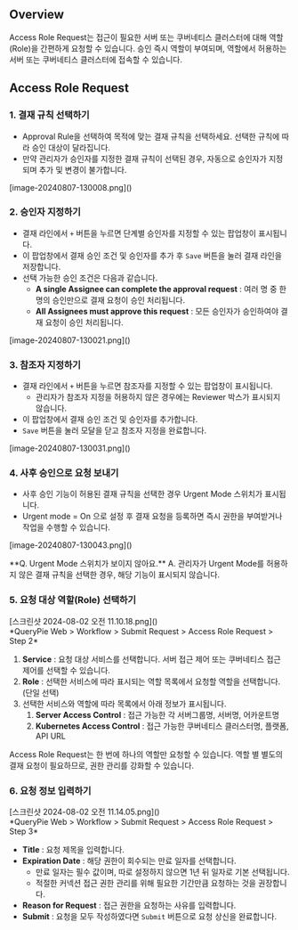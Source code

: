 
## Overview

Access Role Request는 접근이 필요한 서버 또는 쿠버네티스 클러스터에 대해 역할(Role)을 간편하게 요청할 수 있습니다. 승인 즉시 역할이 부여되며, 역할에서 허용하는 서버 또는 쿠버네티스 클러스터에 접속할 수 있습니다.


## Access Role Request

### 1. 결재 규칙 선택하기

* Approval Rule을 선택하여 목적에 맞는 결재 규칙을 선택하세요. 선택한 규칙에 따라 승인 대상이 달라집니다. 
* 만약 관리자가 승인자를 지정한 결재 규칙이 선택된 경우, 자동으로 승인자가 지정되며 추가 및 변경이 불가합니다.
<p align="center">
<div>[image-20240807-130008.png]()</div>
</p>

### 2. 승인자 지정하기

* 결재 라인에서 `+` 버튼을 누르면 단계별 승인자를 지정할 수 있는 팝업창이 표시됩니다. 
* 이 팝업창에서 결재 승인 조건 및 승인자를 추가 후 `Save` 버튼을 눌러 결재 라인을 저장합니다.
* 선택 가능한 승인 조건은 다음과 같습니다. 
    *  **A single Assignee can complete the approval request**  : 여러 명 중 한 명의 승인만으로 결재 요청이 승인 처리됩니다.
    *  **All Assignees must approve this request**  : 모든 승인자가 승인하여야 결재 요청이 승인 처리됩니다.
<p align="center">
<div>[image-20240807-130021.png]()</div>
</p>

### 3. 참조자 지정하기

* 결재 라인에서 `+` 버튼을 누르면 참조자를 지정할 수 있는 팝업창이 표시됩니다. 
    * 관리자가 참조자 지정을 허용하지 않은 경우에는 Reviewer 박스가 표시되지 않습니다. 
* 이 팝업창에서 결재 승인 조건 및 승인자를 추가합니다. 
* `Save` 버튼을 눌러 모달을 닫고 참조자 지정을 완료합니다.
<p align="center">
<div>[image-20240807-130031.png]()</div>
</p>

### 4. 사후 승인으로 요청 보내기

* 사후 승인 기능이 허용된 결재 규칙을 선택한 경우 Urgent Mode 스위치가 표시됩니다. 
* Urgent mode = On 으로 설정 후 결재 요청을 등록하면 즉시 권한을 부여받거나 작업을 수행할 수 있습니다.
<p align="center">
<div>[image-20240807-130043.png]()</div>
</p>

<Callout type="important">
**Q. Urgent Mode 스위치가 보이지 않아요.**
A. 관리자가 Urgent Mode를 허용하지 않은 결재 규칙을 선택한 경우, 해당 기능이 표시되지 않습니다.
</Callout>

### 5. 요청 대상 역할(Role) 선택하기

<p align="center">
<div>[스크린샷 2024-08-02 오전 11.10.18.png]()</div>
*QueryPie Web &gt; Workflow &gt; Submit Request &gt; Access Role Request &gt; Step 2*
</p>

1.  **Service**  : 요청 대상 서비스를 선택합니다. 서버 접근 제어 또는 쿠버네티스 접근 제어를 선택할 수 있습니다. 
2.  **Role**  : 선택한 서비스에 따라 표시되는 역할 목록에서 요청할 역할을 선택합니다. (단일 선택)
3. 선택한 서비스와 역할에 따라 목록에서 아래 정보가 표시됩니다. 
    1.  **Server Access Control**  : 접근 가능한 각 서버그룹명, 서버명, 어카운트명
    2.  **Kubernetes Access Control**  : 접근 가능한 쿠버네티스 클러스터명, 플랫폼, API URL 

<Callout type="important">
Access Role Request는 한 번에 하나의 역할만 요청할 수 있습니다. 역할 별 별도의 결재 요청이 필요하므로, 권한 관리를 강화할 수 있습니다.
</Callout>

### 6. 요청 정보 입력하기

<p align="center">
<div>[스크린샷 2024-08-02 오전 11.14.05.png]()</div>
*QueryPie Web &gt; Workflow &gt; Submit Request &gt; Access Role Request &gt; Step 3*
</p>

*  **Title**  : 요청 제목을 입력합니다.
*  **Expiration Date**  : 해당 권한이 회수되는 만료 일자를 선택합니다.
    * 만료 일자는 필수 값이며, 따로 설정하지 않으면 1년 뒤 일자로 기본 선택됩니다.
    * 적절한 커넥션 접근 권한 관리를 위해 필요한 기간만큼 요청하는 것을 권장합니다.
*  **Reason for Request**  : 접근 권한을 요청하는 사유를 입력합니다.
*  **Submit**  : 요청을 모두 작성하였다면 `Submit` 버튼으로 요청 상신을 완료합니다.
